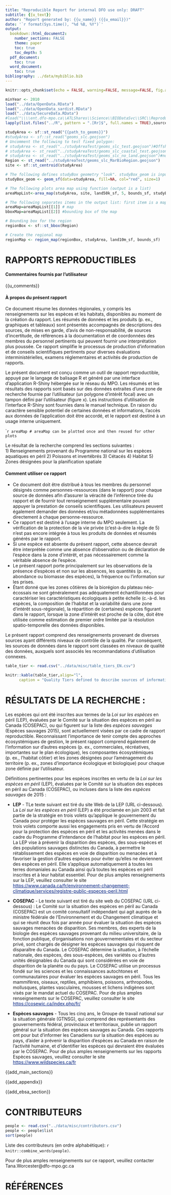 ```yaml
---
title: "Reproducible Report for internal DFO use only: DRAFT"
subtitle: {{u_text}}
author: "Report generated by: {{u_name}} ({{u_email}})"
date: '`r format(Sys.time(), "%d %B, %Y")`'
output:
  bookdown::html_document2:
    number_sections: FALSE
    theme: paper
    toc: true
    toc_depth: 5
  pdf_document:
    toc: true
  word_document:
    toc: true
bibliography: ../data/mybiblio.bib
---
```


<style>
table {background-color: white !important;color: black !important;}
caption {color: black !important;}
a:link {color: #002080;}
a:visited {color: #008040;}
a:hover {color: #006080;}
</style>

```r
knitr::opts_chunk$set(echo = FALSE, warning=FALSE, message=FALSE, fig.align="left")
```

```r
minYear <- 2010
load("../data/OpenData.RData")
load("../data/OpenData_sardist.RData")
load("../data/SecureData.RData")
#load("\\\\ent.dfo-mpo.ca\\ATLShares\\Science\\BIODataSvc\\SRC\\Reproducible_Reporting\\data\\SecureData.Rdata")
lapply(list.files("../R", pattern = ".[Rr]$", full.names = TRUE),source) # check helpers.R for a list of packages
```

```r
studyArea <- sf::st_read("{{path_to_geoms}}")
#studyArea <- sf::st_read("geoms_slc.geojson")
# Uncomment the following to test fixed polygon:
# studyArea <- st_read("../studyAreaTest/geoms_slc_test.geojson")#Offshore
# studyArea <- st_read("../studyAreaTest/geoms_slc_coastal_test.geojson")#coastal 
# studyArea <- st_read("../studyAreaTest/geoms_slc_no_land.geojson")#no land
Region <- st_read("../studyAreaTest/geoms_slc_MarBioRegion.geojson")
site <- sf::st_centroid(studyArea) 
```

```r
# The following defines studyBox geometry "look". studyBox_geom is input into area map or can be added to any map later
studyBox_geom <- geom_sf(data=studyArea, fill=NA, col="red", size=1) 

# The following plots area map using function (output is a list)
areaMapList<-area_map(studyArea, site, land50k_sf, 5, bounds_sf, studyBox_geom)

# The following separates items in the output list: first item is a map and second is a bounding box of the map
areaMap=areaMapList[[1]] # map
bboxMap=areaMapList[[2]] #bounding box of the map
```

```r
# Bounding box for the region
regionBox <- sf::st_bbox(Region) 

# Create the regional map
regionMap <- region_map(regionBox, studyArea, land10m_sf, bounds_sf)  
```

<!-- # ```{r child = c('../Rmd/report_cetaceans_EN.Rmd', 'report_fish_EN.Rmd', 'report_habitat_EN.Rmd', 'report_planning_EN.Rmd', 'report_SARA_EN.Rmd')} -->
<!-- # ``` -->
 <!-- ```{r child = '../Rmd/report_SARA_EN.Rmd'} -->
 <!-- ``` -->

<!-- END  -->

<!-- MAIN SECTIONS -->

# **RAPPORTS REPRODUCTIBLES**  

#### **Commentaires fournis par l'utilisateur** 

{{u_comments}}

#### **À propos du présent rapport**

Ce document résume les données régionales, y compris les renseignements sur les espèces et les habitats, disponibles au moment de la création du rapport. Les résumés de données et les produits (p. ex., graphiques et tableaux) sont présentés accompagnés de descriptions des sources, de mises en garde, d’avis de non-responsabilité, de sources d’incertitude, de références à la documentation et de coordonnées des membres du personnel pertinents qui peuvent fournir une interprétation plus poussée. Ce rapport simplifie le processus de production d’information et de conseils scientifiques pertinents pour diverses évaluations interministérielles, examens réglementaires et activités de production de rapports.

Le présent document est conçu comme un outil de rapport reproductible, appuyé par le langage de balisage R et généré par une interface d’application R-Shiny hébergée sur le réseau du MPO. Les résumés et les résultats des rapports sont basés sur des données extraites d’une zone de recherche fournie par l’utilisateur (un polygone d’intérêt focal) avec un tampon défini par l’utilisateur (figure x). Les instructions d’utilisation de l’interface R-Shiny sont fournies dans le manuel technique. En raison du caractère sensible potentiel de certaines données et informations, l’accès aux données de l’application doit être accordé, et le rapport est destiné à un usage interne uniquement.  

````r
areaMap
# areaMap can be plotted once and then reused for other plots
```

Le résultat de la recherche comprend les sections suivantes :  
1) Renseignements provenant du Programme national sur les espèces aquatiques en péril
2) Poissons et invertébrés
3) Cétacés
4) Habitat
5) Zones désignées pour la planification spatiale

#### **Comment utiliser ce rapport**  

-	Ce document doit être distribué à tous les membres du personnel désignés comme personnes-ressources (dans le rapport) pour chaque source de données afin d’assurer la véracité de l’inférence tirée du rapport et de fournir tout renseignement supplémentaire pouvant appuyer la prestation de conseils scientifiques. Les utilisateurs peuvent également demander des données et/ou métadonnées supplémentaires directement à chaque personne-ressource. 
-	Ce rapport est destiné à l’usage interne du MPO seulement. La vérification de la protection de la vie privée (c’est-à-dire la règle de 5) n’est pas encore intégrée à tous les produits de données et résumés générés par le rapport.  
-	Si une espèce est absente du présent rapport, cette absence devrait être interprétée comme une absence d’observation ou de déclaration de l’espèce dans la zone d’intérêt, et pas nécessairement comme la véritable absence de l’espèce. 
- Le présent rapport porte principalement sur les observations de la présence d’espèces et non sur les absences, les quantités (p. ex., abondance ou biomasse des espèces), la fréquence ou l’information sur les prises.  
-	Étant donné que les zones côtières de la biorégion du plateau néo-écossais ne sont généralement pas adéquatement échantillonnées pour caractériser les caractéristiques écologiques à petite échelle (c.-à-d. les espèces, la composition de l’habitat et la variabilité dans une zone d’intérêt sous-régionale), la répartition de (certaines) espèces figurant dans le rapport, lorsque la zone d’intérêt est proche de la côte, doit être utilisée comme estimation de premier ordre limitée par la résolution spatio-temporelle des données disponibles.

Le présent rapport comprend des renseignements provenant de diverses sources ayant différents niveaux de contrôle de la qualité. Par conséquent, les sources de données dans le rapport sont classées en niveaux de qualité des données, auxquels sont associés les recommandations d’utilisation connexes.

```r
table_tier <- read.csv("../data/misc/table_tiers_EN.csv")
```
```r
knitr::kable(table_tier,align="l", 
      caption = "Quality Tiers defined to describe sources of information queried and summarized in this report.", booktabs = T, escape = F, linesep="") %>% kable_styling(bootstrap_options = "striped", full_width = T, position = "left")
```

# **RÉSULTATS DE LA RECHERCHE :**  
 
Les espèces qui ont été inscrites aux termes de la _Loi sur les espèces_ en péril (LEP), évaluées par le Comité sur la situation des espèces en péril au Canada (COSEPAC), ou qui figurent sur la liste des _espèces sauvages_ (Espèces sauvages 2015), sont actuellement visées par ce cadre de rapport reproductible. Reconnaissant l’importance de tenir compte des approches écosystémiques de gestion, le présent rapport comprend également de l’information sur d’autres espèces (p. ex., commerciales, récréatives, importantes sur le plan écologique), les composantes écosystémiques (p. ex., l’habitat côtier) et les zones désignées pour l’aménagement du territoire (p. ex., zones d’importance écologique et biologique) pour chaque zone définie par l’utilisateur. 


Définitions pertinentes pour les espèces inscrites en vertu de la _Loi sur les espèces en péril_ (LEP), évaluées par le Comité sur la situation des espèces en péril au Canada (COSEPAC), ou incluses dans la liste des _espèces sauvages_ de 2015 :

- **LEP** - TLe texte suivant est tiré du site Web de la LEP (URL ci-dessous). La _Loi sur les espèces en péril_ (LEP) a été proclamée en juin 2003 et fait partie de la stratégie en trois volets qu’applique le gouvernement du Canada pour protéger les espèces sauvages en péril. Cette stratégie en trois volets comporte aussi les engagements pris en vertu de l’Accord pour la protection des espèces en péril et les activités menées dans le cadre du Programme d’intendance de l’habitat pour les espèces en péril. La LEP vise à prévenir la disparition des espèces, des sous-espèces et des populations sauvages distinctes du Canada, à permettre le rétablissement des espèces en voie de disparition ou menacées et à favoriser la gestion d’autres espèces pour éviter qu’elles ne deviennent des espèces en péril. Elle s’applique automatiquement à toutes les terres domaniales au Canada ainsi qu’à toutes les espèces en péril inscrites et à leur habitat essentiel. Pour de plus amples renseignements sur la LEP, veuillez consulter le site <https://www.canada.ca/fr/environnement-changement-climatique/services/registre-public-especes-peril.html> 

- **COSEPAC** - Le texte suivant est tiré du site web du COSEPAC (URL ci-dessous) : Le Comité sur la situation des espèces en péril au Canada (COSEPAC) est un comité consultatif indépendant qui agit auprès de la ministre fédérale de l’Environnement et du Changement climatique et qui se réunit deux fois par année pour évaluer la situation des espèces sauvages menacées de disparition. Ses membres, des experts de la biologie des espèces sauvages provenant du milieu universitaire, de la fonction publique, d’organisations non gouvernementales et du secteur privé, sont chargés de désigner les espèces sauvages qui risquent de disparaître du Canada. Le COSEPAC détermine la situation, à l’échelle nationale, des espèces, des sous-espèces, des variétés ou d’autres unités désignables du Canada qui sont considérées en voie de disparition de la planète ou du pays. Le COSEPAC utilise un processus fondé sur les sciences et les connaissances autochtones et communautaires pour évaluer les espèces sauvages en péril. Tous les mammifères, oiseaux, reptiles, amphibiens, poissons, arthropodes, mollusques, plantes vasculaires, mousses et lichens indigènes sont visés par le mandat actuel du COSEPAC. Pour de plus amples renseignements sur le COSEPAC, veuillez consulter le site <https://cosewic.ca/index.php/fr/>

- **Espèces sauvages** - Tous les cinq ans, le Groupe de travail national sur la situation générale (GTNSG), qui comprend des représentants des gouvernements fédéral, provinciaux et territoriaux, publie un rapport général sur la situation des espèces sauvages au Canada. Ces rapports ont pour but d’informer les Canadiens sur la situation des espèces au pays, d’aider à prévenir la disparition d’espèces au Canada en raison de l’activité humaine, et d’identifier les espèces qui devraient être évaluées par le COSEPAC. Pour de plus amples renseignements sur les rapports Espèces sauvages, veuillez consulter le site <https://www.wildspecies.ca/fr>


{{add_main_sections}}

<!-- HABITAT -->

{{add_appendix}}

<!-- ZIEB -->

{{add_ebsa_section}}

<!-- FIN GÉNÉRIQUE -->

# **CONTRIBUTEURS**
```r
people <- read.csv("../data/misc/contributors.csv")
people <- people$list
sort(people)
```
Liste des contributeurs (en ordre alphabétique): `r knitr::combine_words(people)`. 

Pour de plus amples renseignements sur ce rapport, veuillez contacter Tana.Worcester@dfo-mpo.gc.ca

# **RÉFÉRENCES**    
